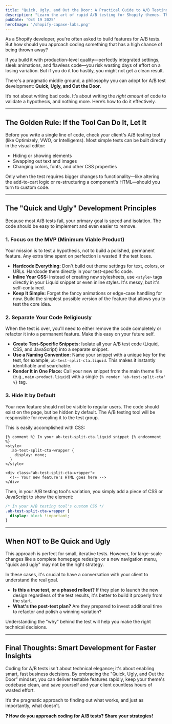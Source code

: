 ```yaml
---
title: "Quick, Ugly, and Out the Door: A Practical Guide to A/B Testing on Shopify"
description: "Learn the art of rapid A/B testing for Shopify themes. This post covers how to code for tests efficiently, focusing on the MVP and separating test code to get meaningful results without over-engineering."
pubDate: 'Oct 19 2025'
heroImage: '/shopify-capaxe-labs.png'
---
```


As a Shopify developer, you're often asked to build features for A/B tests. But how should you approach coding something that has a high chance of being thrown away?

If you build it with production-level quality—perfectly integrated settings, sleek animations, and flawless code—you risk wasting days of effort on a losing variation. But if you do it too hastily, you might not get a clean result.

There's a pragmatic middle ground, a philosophy you can adopt for A/B test development: **Quick, Ugly, and Out the Door.**

It’s not about writing bad code. It’s about writing the *right amount* of code to validate a hypothesis, and nothing more. Here’s how to do it effectively.

---

## **The Golden Rule: If the Tool Can Do It, Let It**

Before you write a single line of code, check your client's A/B testing tool (like Optimizely, VWO, or Intelligems). Most simple tests can be built directly in the visual editor:
- Hiding or showing elements
- Swapping out text and images
- Changing colors, fonts, and other CSS properties

Only when the test requires bigger changes to functionality—like altering the add-to-cart logic or re-structuring a component's HTML—should you turn to custom code.

---

## **The "Quick and Ugly" Development Principles**

Because most A/B tests fail, your primary goal is speed and isolation. The code should be easy to implement and even easier to remove.

### **1. Focus on the MVP (Minimum Viable Product)**
Your mission is to test a hypothesis, not to build a polished, permanent feature. Any extra time spent on perfection is wasted if the test loses.

- **Hardcode Everything:** Don't build out theme settings for text, colors, or URLs. Hardcode them directly in your test-specific code.
- **Inline Your CSS:** Instead of creating new stylesheets, use `<style>` tags directly in your Liquid snippet or even inline styles. It's messy, but it's self-contained.
- **Keep It Simple:** Forget the fancy animations or edge-case handling for now. Build the simplest possible version of the feature that allows you to test the core idea.

### **2. Separate Your Code Religiously**
When the test is over, you'll need to either remove the code completely or refactor it into a permanent feature. Make this easy on your future self.

- **Create Test-Specific Snippets:** Isolate all your A/B test code (Liquid, CSS, and JavaScript) into a separate snippet.
- **Use a Naming Convention:** Name your snippet with a unique key for the test, for example, `ab-test-split-cta.liquid`. This makes it instantly identifiable and searchable.
- **Render It in One Place:** Call your new snippet from the main theme file (e.g., `main-product.liquid`) with a single `{% render 'ab-test-split-cta' %}` tag.

### **3. Hide It by Default**
Your new feature should not be visible to regular users. The code should exist on the page, but be hidden by default. The A/B testing tool will be responsible for revealing it to the test group.

This is easily accomplished with CSS:

```liquid
{% comment %} In your ab-test-split-cta.liquid snippet {% endcomment %}
<style>
  .ab-test-split-cta-wrapper {
    display: none;
  }
</style>

<div class="ab-test-split-cta-wrapper">
  <!-- Your new feature's HTML goes here -->
</div>
```

Then, in your A/B testing tool's variation, you simply add a piece of CSS or JavaScript to show the element:

```css
/* In your A/B testing tool's custom CSS */
.ab-test-split-cta-wrapper {
  display: block !important;
}
```

---

## **When NOT to Be Quick and Ugly**

This approach is perfect for small, iterative tests. However, for large-scale changes like a complete homepage redesign or a new navigation menu, "quick and ugly" may not be the right strategy.

In these cases, it's crucial to have a conversation with your client to understand the real goal.
- **Is this a true test, or a phased rollout?** If they plan to launch the new design regardless of the test results, it's better to build it properly from the start.
- **What's the post-test plan?** Are they prepared to invest additional time to refactor and polish a winning variation?

Understanding the "why" behind the test will help you make the right technical decisions.

---

## **Final Thoughts: Smart Development for Faster Insights**

Coding for A/B tests isn't about technical elegance; it's about enabling smart, fast business decisions. By embracing the "Quick, Ugly, and Out the Door" mindset, you can deliver testable features rapidly, keep your theme's codebase clean, and save yourself and your client countless hours of wasted effort.

It’s the pragmatic approach to finding out what works, and just as importantly, what doesn’t.

**❓ How do you approach coding for A/B tests? Share your strategies!**